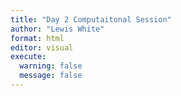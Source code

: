 ```yaml
---
title: "Day 2 Computaitonal Session"
author: "Lewis White"
format: html
editor: visual
execute:
  warning: false
  message: false
---
```


## 
